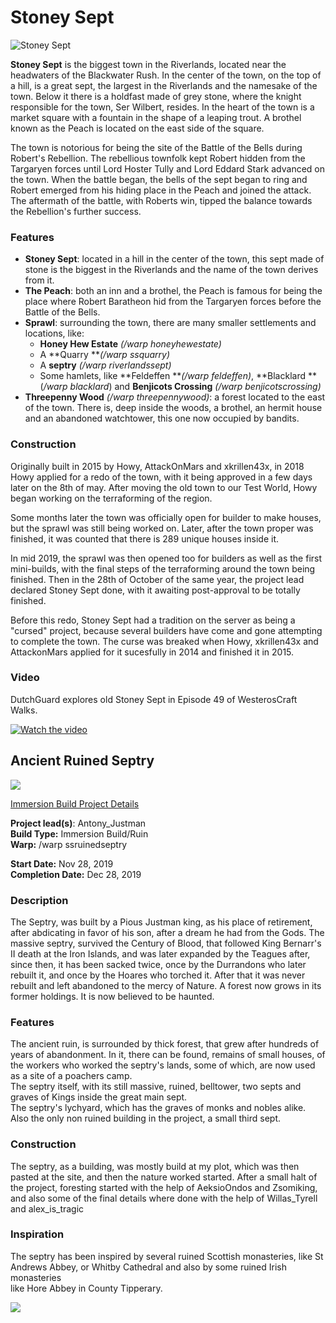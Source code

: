 

# Stoney Sept

<Image
  src="https://cdn.sanity.io/images/1as7cn02/production/f35b45182a82062ae95b31ffd8b63dc525a94621-1280x720.png?w=976&h=350&fit=crop&crop=center&auto=format"
  alt="Stoney Sept"
  width={976}
  height={350}
/>

<ProjectDetails
  floatRight
  region="Riverlands"
  house="House Tully"
  type="Town"
  status="Completed"
  warp="/warp stoneysept"
  projectLead="Howy"
  dateStarted="May 8, 2018"
  dateCompleted="Invalid Date"
/>

**Stoney Sept** is the biggest town in the Riverlands, located near the headwaters of the Blackwater Rush. In the center of the town, on the top of a hill, is a great sept, the largest in the Riverlands and the namesake of the town. Below it there is a holdfast made of grey stone, where the knight responsible for the town, Ser Wilbert, resides. In the heart of the town is a market square with a fountain in the shape of a leaping trout. A brothel known as the Peach is located on the east side of the square.

The town is notorious for being the site of the Battle of the Bells during Robert's Rebellion. The rebellious townfolk kept Robert hidden from the Targaryen forces until Lord Hoster Tully and Lord Eddard Stark advanced on the town. When the battle began, the bells of the sept began to ring and Robert emerged from his hiding place in the Peach and joined the attack. The aftermath of the battle, with Roberts win, tipped the balance towards the Rebellion's further success.

### Features

- **Stoney Sept**: located in a hill in the center of the town, this sept made of stone is the biggest in the Riverlands and the name of the town derives from it.
- **The Peach**: both an inn and a brothel, the Peach is famous for being the place where Robert Baratheon hid from the Targaryen forces before the Battle of the Bells.
- **Sprawl**: surrounding the town, there are many smaller settlements and locations, like:
  - **Honey Hew Estate** _(/warp honeyhewestate)_
  - A **Quarry **_(/warp ssquarry)_
  - A **septry** _(/warp riverlandssept)_
  - Some hamlets, like **Feldeffen **_(/warp feldeffen)_, **Blacklard **(_/warp blacklard_) and **Benjicots Crossing** _(/warp benjicotscrossing)_
- **Threepenny Wood** _(/warp threepennywood)_: a forest located to the east of the town. There is, deep inside the woods, a brothel, an hermit house and an abandoned watchtower, this one now occupied by bandits.

### Construction

Originally built in 2015 by Howy, AttackOnMars and xkrillen43x, in 2018 Howy applied for a redo of the town, with it being approved in a few days later on the 8th of may. After moving the old town to our Test World, Howy began working on the terraforming of the region.

Some months later the town was officially open for builder to make houses, but the sprawl was still being worked on. Later, after the town proper was finished, it was counted that there is 289 unique houses inside it.

In mid 2019, the sprawl was then opened too for builders as well as the first mini-builds, with the final steps of the terraforming around the town being finished. Then in the 28th of October of the same year, the project lead declared Stoney Sept done, with it awaiting post-approval to be totally finished.

Before this redo, Stoney Sept had a tradition on the server as being a "cursed" project, because several builders have come and gone attempting to complete the town. The curse was breaked when Howy, xkrillen43x and AttackonMars applied for it sucesfully in 2014 and finished it in 2015.

### Video

DutchGuard explores old Stoney Sept in Episode 49 of WesterosCraft Walks.

[![Watch the video](https://img.youtube.com/vi/IHcouMv8zxc/0.jpg)](https://www.youtube.com/embed/IHcouMv8zxc)

## **Ancient Ruined Septry**

![](https://cdn.sanity.io/images/1as7cn02/production/24490f074635000b88584c4e0f8f40ed5c340a56-1280x720.png)

[Immersion Build Project Details](https://forum.westeroscraft.com/threads/immersion-build-application-a-ruined-septry-dating-from-the-justman-era-by-antony_justman.2012/)

**Project lead(s)**: Antony_Justman  
**Build Type:** Immersion Build/Ruin  
**Warp:** /warp ssruinedseptry

**Start Date:** Nov 28, 2019  
**Completion Date:** Dec 28, 2019

### Description

The Septry, was built by a Pious Justman king, as his place of retirement, after abdicating in favor of his son, after a dream he had from the Gods. The massive septry, survived the Century of Blood, that followed King Bernarr's II death at the Iron Islands, and was later expanded by the Teagues after, since then, it has been sacked twice, once by the Durrandons who later rebuilt it, and once by the Hoares who torched it. After that it was never rebuilt and left abandoned to the mercy of Nature. A forest now grows in its former holdings. It is now believed to be haunted.

### Features

The ancient ruin, is surrounded by thick forest, that grew after hundreds of years of abandonment. In it, there can be found, remains of small houses, of the workers who worked the septry's lands, some of which, are now used as a site of a poachers camp.  
The septry itself, with its still massive, ruined, belltower, two septs and graves of Kings inside the great main sept.  
The septry's lychyard, which has the graves of monks and nobles alike. Also the only non ruined building in the project, a small third sept.

### Construction

The septry, as a building, was mostly build at my plot, which was then pasted at the site, and then the nature worked started. After a small halt of the project, foresting started with the help of AeksioOndos and Zsomiking, and also some of the final details where done with the help of Willas_Tyrell and alex_is_tragic

### Inspiration

The septry has been inspired by several ruined Scottish monasteries, like St Andrews Abbey, or Whitby Cathedral and also by some ruined Irish monasteries  
like Hore Abbey in County Tipperary.

![](https://cdn.sanity.io/images/1as7cn02/production/5324ab69f0ecc89d14f017bb3b670a0922c89d06-1080x562.jpg)
